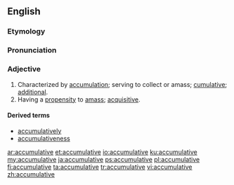 ==English==

===Etymology===
{{suffix|accumulate|ive}}

===Pronunciation===
{{a|US}} {{IPA|/ə.ˈkjum.jə.ˌleɪ.tɪv/|/ə.ˈkjum.jə.ˌlə.tɪv/}}

===Adjective===
{{en-adj}}

# Characterized by [[accumulation]]; serving to collect or amass; [[cumulative]]; [[additional]].
# Having a [[propensity]] to [[amass]]; [[acquisitive]].

====Derived terms====
* [[accumulatively]]
* [[accumulativeness]]

[[ar:accumulative]]
[[et:accumulative]]
[[io:accumulative]]
[[ku:accumulative]]
[[my:accumulative]]
[[ja:accumulative]]
[[ps:accumulative]]
[[pl:accumulative]]
[[fi:accumulative]]
[[ta:accumulative]]
[[tr:accumulative]]
[[vi:accumulative]]
[[zh:accumulative]]